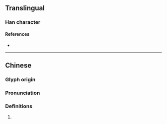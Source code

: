 {{character info}}
==Translingual==

===Han character===
{{Han char|rn=96|rad=玉|as=09|sn=13|four=|canj=MGNHD|ids=⿰𤣩柔}}

====References====
* {{Han ref|kx=0737.010|dkj=21103|dj=1148.040|hdz=21129.060|uh=7448|ud=29768}}

----

==Chinese==
{{zh-forms}}

===Glyph origin===
{{Han etym}}

===Pronunciation===
{{zh-pron
|m=róu
|mc=y
|oc=y
|cat=
}}

===Definitions===
{{zh-hanzi}}

# {{rfdef|zh}}